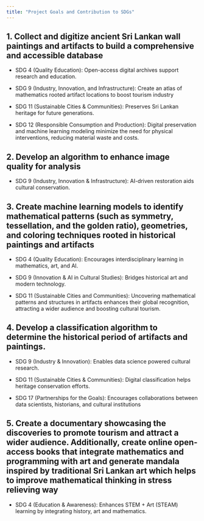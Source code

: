 ```yaml
---
title: "Project Goals and Contribution to SDGs"
---
```



## 1. Collect and digitize ancient Sri Lankan wall paintings and artifacts to build a comprehensive and accessible database


- SDG 4 (Quality Education): Open-access digital archives support research and education.

- SDG 9 (Industry, Innovation, and Infrastructure): Create an atlas of mathematics rooted artifact locations to boost tourism industry

- SDG 11 (Sustainable Cities & Communities): Preserves Sri Lankan heritage for future generations.

- SDG 12 (Responsible Consumption and Production): Digital preservation and machine learning modeling minimize the need for physical interventions, reducing material waste and costs. 
 
## 2.  Develop an algorithm to enhance image quality for analysis

- SDG 9 (Industry, Innovation & Infrastructure): AI-driven restoration aids cultural conservation.

## 3. Create machine learning models to identify mathematical patterns (such as symmetry, tessellation, and the golden ratio), geometries, and coloring techniques rooted in historical paintings and artifacts

- SDG 4 (Quality Education): Encourages interdisciplinary learning in mathematics, art, and AI.

- SDG 9 (Innovation & AI in Cultural Studies): Bridges historical art and modern technology.

- SDG 11 (Sustainable Cities and Communities): Uncovering mathematical patterns and structures in artifacts enhances their global recognition, attracting a wider audience and boosting cultural tourism.

## 4. Develop a classification algorithm to determine the historical period of artifacts and paintings.

- SDG 9 (Industry & Innovation): Enables data science powered cultural research.

- SDG 11 (Sustainable Cities & Communities): Digital classification helps heritage conservation efforts.

- SDG 17 (Partnerships for the Goals): Encourages collaborations between data scientists, historians, and cultural institutions


## 5. Create a documentary showcasing the discoveries to promote tourism and attract a wider audience. Additionally, create online open-access books that integrate mathematics and programming with art and generate mandala inspired by traditional Sri Lankan art which helps to improve mathematical thinking in stress relieving way

 - SDG 4 (Education & Awareness): Enhances STEM + Art (STEAM) learning by integrating history, art and mathematics.